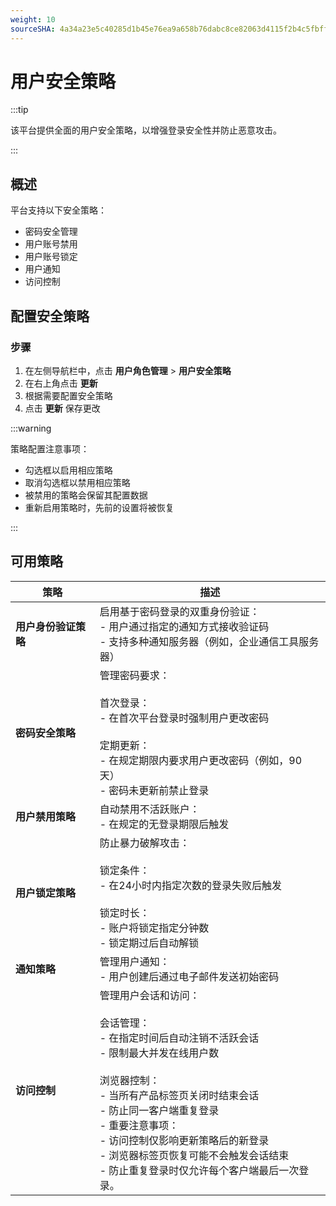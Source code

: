 ```yaml
---
weight: 10
sourceSHA: 4a34a23e5c40285d1b45e76ea9a658b76dabc8ce82063d4115f2b4c5fbff8888
---
```


# 用户安全策略

:::tip

该平台提供全面的用户安全策略，以增强登录安全性并防止恶意攻击。

:::

## 概述

平台支持以下安全策略：

- 密码安全管理
- 用户账号禁用
- 用户账号锁定
- 用户通知
- 访问控制

## 配置安全策略

### 步骤

1. 在左侧导航栏中，点击 **用户角色管理** > **用户安全策略**
2. 在右上角点击 **更新** 
3. 根据需要配置安全策略
4. 点击 **更新** 保存更改

:::warning

策略配置注意事项：

- 勾选框以启用相应策略
- 取消勾选框以禁用相应策略
- 被禁用的策略会保留其配置数据
- 重新启用策略时，先前的设置将被恢复

:::

## 可用策略

| 策略                           | 描述                                                                                                                                                                                                                                                                                                                                                                                                                                                                                                                                                                   |
| ------------------------------ | ----------------------------------------------------------------------------------------------------------------------------------------------------------------------------------------------------------------------------------------------------------------------------------------------------------------------------------------------------------------------------------------------------------------------------------------------------------------------------------------------------------------------------------------------------------------------------- |
| **用户身份验证策略**          | 启用基于密码登录的双重身份验证：<br />- 用户通过指定的通知方式接收验证码<br />- 支持多种通知服务器（例如，企业通信工具服务器）                                                                                                                                                                                                                                                                                                                                                                                                             |
| **密码安全策略**              | 管理密码要求：<br /><br />首次登录：<br />- 在首次平台登录时强制用户更改密码<br /><br />定期更新：<br />- 在规定期限内要求用户更改密码（例如，90天）<br />- 密码未更新前禁止登录                                                                                                                                                                                                                                                                                                                                                                                                                                          |
| **用户禁用策略**              | 自动禁用不活跃账户：<br />- 在规定的无登录期限后触发                                                                                                                                                                                                                                                                                                                                                                                                                                                                                                                  |
| **用户锁定策略**              | 防止暴力破解攻击：<br /><br />锁定条件：<br />- 在24小时内指定次数的登录失败后触发<br /><br />锁定时长：<br />- 账户将锁定指定分钟数<br />- 锁定期过后自动解锁                                                                                                                                                                                                                                                                                                                                                                                      |
| **通知策略**                  | 管理用户通知：<br />- 用户创建后通过电子邮件发送初始密码                                                                                                                                                                                                                                                                                                                                                                                                                                                                                                          |
| **访问控制**                  | 管理用户会话和访问：<br /><br />会话管理：<br />- 在指定时间后自动注销不活跃会话<br />- 限制最大并发在线用户数<br /><br />浏览器控制：<br />- 当所有产品标签页关闭时结束会话<br />- 防止同一客户端重复登录<br />- 重要注意事项：<br />- 访问控制仅影响更新策略后的新登录<br />- 浏览器标签页恢复可能不会触发会话结束<br />- 防止重复登录时仅允许每个客户端最后一次登录。 |
